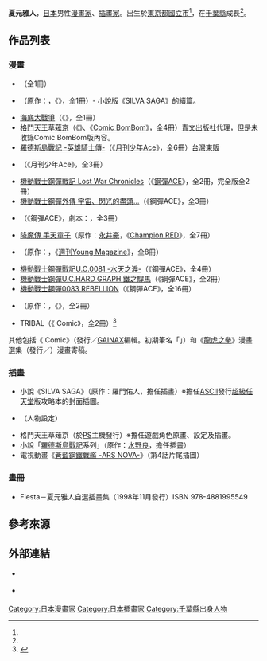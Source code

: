 {{refimprove|time=2016-04-02T08:21:42+00:00}}
{{Infobox comics creator
| 名稱 = 夏元雅人
| 外文名 = 
| 外文 = 
| 圖片 = 
| 圖片尺寸 = 
| 圖片簡介 = 
| 本名 = 
| 日文名稱 = 
| 平假名 = なつもと まさと
| 羅馬拼音 = Natsumoto Masato
| 筆名 = 
| 出生日期 = 2月9日
| 出生地點 = {{JPN}}[[東京都|東京都]][[國立市|國立市]]
| 逝世日期 = 
| 逝世地點 = 
| 國籍 = {{JPN}}
| 職業 = [[漫畫家|漫畫家]]、[[插畫家|插畫家]]
| 稱號 = 
| 活動開始 = 
| 活動結束 = 
| 類型 = 
| 代表作 = 
| 合作人 = 
| 配偶 = 
| 兒女 = 
| 親屬 = 
| 獎項 = 
| 簽名 = 
| 網站 = 
| module = 
}}
{{japanese|japanese=夏元 雅人|kana=なつもと まさと|romaji=Natsumoto Masato}}
'''夏元雅人'''{{BD||2月9日<ref name="profile">《格鬥天王之草薙京》單行本第3、4冊書衣摺頁的作者介紹。</ref>||}}，[[日本|日本]]男性[[漫畫家|漫畫家]]、[[插畫家|插畫家]]。出生於[[東京都|東京都]][[國立市|國立市]]<ref name="profile" />，在[[千葉縣|千葉縣]]成長<ref name="profile" />。

== 作品列表 ==
=== 漫畫 ===
* {{link-ja|魔鏡爭霸戰|ガンバード}}（全1冊）
* {{link-ja|天翔之翼 -白銀雙星譚-|ミネルバトンサーガ ラゴンの復活}}（原作：{{link-ja|羅門佑人|羅門佑人}}，《{{link-ja|LOGOUT|LOGOUT}}》，全1冊）- 小說版《SILVA SAGA》的續篇。
* [[海底大戰爭|海底大戰爭]]（《{{link-ja|Comic GAMEST|コミックゲーメスト}}》，全1冊）
* [[格鬥天王#漫畫|格鬥天王草薙京]]（《{{link-ja|霸王Magazine|覇王マガジン}}》、《[[Comic_BomBom|Comic BomBom]]》，全4冊）[[青文出版社|青文出版社]]代理，但是未收錄Comic BomBom版內容。
* [[羅德斯島戰記-英雄騎士傳-#相關作品|羅德斯島戰記 -英雄騎士傳-]]（《[[月刊少年Ace|月刊少年Ace]]》，全6冊）[[台灣東販|台灣東販]]
* {{nihongo|[[烈焰雄心|烈焰雄心]]|ガバメンツ}}（《月刊少年Ace》，全3冊）
* [[機動戰士GUNDAM戰記_Lost_War_Chronicles|機動戰士鋼彈戰記 Lost War Chronicles]]（《[[鋼彈ACE|鋼彈ACE]]》，全2冊，完全版全2冊）
* [[機動戰士GUNDAM外傳_宇宙、閃光的盡頭…|機動戰士鋼彈外傳 宇宙、閃光的盡頭…]]（《鋼彈ACE》，全3冊）
* {{link-ja|GUNDAM LEGACY|GUNDAM LEGACY}}（《鋼彈ACE》，劇本：{{link-ja|Studio Orphee|スタジオオルフェ}}，全3冊）
* [[手天童子|降魔傳 手天童子]]（原作：[[永井豪|永井豪]]，《[[Champion_RED|Champion RED]]》，全7冊）
* {{link-ja|CHILL|CHILL (漫画)}}（原作：{{link-ja|木內一雅|木内一雅}}，《[[週刊Young_Magazine|週刊Young Magazine]]》，全8冊）
* [[機動戰士GUNDAM戰記|機動戰士鋼彈戰記U.C.0081 -水天之淚-]]（《鋼彈ACE》，全4冊）
* [[机动战士GUNDAMU.C.HARD_GRAPH_铁之悍马|機動戰士鋼彈U.C.HARD GRAPH 鐵之駻馬]]（《鋼彈ACE》，全2冊）
* [[機動戰士GUNDAM_0083：Stardust_Memory#漫畫版|機動戰士鋼彈0083 REBELLION]]（《鋼彈ACE》，全16冊）
* {{link-ja|G.A.P ～轉居先不明郵便課～|G.A.P 〜転居先不明郵便課〜}}（原作：{{link-ja|金子良馬|金子良馬}}，《{{link-ja|Youngking Ours GH|月刊ヤングキングアワーズGH}}》，全2冊）
* TRIBAL（《{{link-ja|Young King|ヤングキング}} Comic》，全2冊）<ref>{{cite web|url=http://www.shonengahosha.co.jp/event.php?id=7403|title=TRIBAL|publisher=少年畫報社|accessdate=2018-03-18|language=ja|archive-date=2018-03-18|archive-url=https://web.archive.org/web/20180318184211/http://www.shonengahosha.co.jp/event.php?id=7403|dead-url=no}}</ref>

其他包括《{{link-ja|ARIEL|ARIEL}} Comic》（{{link-ja|朝日Sonorama|朝日ソノラマ}}發行／[[GAINAX|GAINAX]]編輯。初期筆名「'''{{lang|ja|はしまさと}}'''」）和《[[龍虎之拳|龍虎之拳]]》漫畫選集（{{link-ja|Hobby Japan|ホビージャパン}}發行／{{link-ja|FamilySoft|ファミリーソフト}}）漫畫寄稿。

=== 插畫 ===
* 小說《SILVA SAGA》（原作：羅門佑人，擔任插畫）※擔任[[enterbrain|ASCII]]發行[[超級任天堂|超級任天堂]]版攻略本的封面插圖。
* {{link-ja|GUNBIRD 2|ガンバード}}（人物設定）
* 格鬥天王草薙京（於[[Play_Station|PS]]主機發行）※擔任遊戲角色原畫、設定及插畫。
* 小說「[[羅德斯島戰記|羅德斯島戰記]]系列」（原作：[[水野良|水野良]]，擔任插畫）
* 電視動畫《[[蒼藍鋼鐵戰艦#電視動畫|蒼藍鋼鐵戰艦 -ARS NOVA-]]》（第4話片尾插圖）

=== 畫冊 ===
* Fiesta－夏元雅人自選插畫集（1998年11月發行）ISBN 978-4881995549

== 參考來源 ==
{{reflist}}

== 外部連結 ==
* {{Twitter|masatonatsumoto}} {{ja icon}}
* {{lang|ja|[http://natalie.mu/comic/news/36317 大和田秀樹と夏元雅人「ガンダム」繋がりダブルサイン会]}} {{ja icon}}

{{Normdaten}}
{{DEFAULTSORT:Natsumoto Masato}}
[[Category:日本漫畫家|Category:日本漫畫家]]
[[Category:日本插畫家|Category:日本插畫家]]
[[Category:千葉縣出身人物|Category:千葉縣出身人物]]